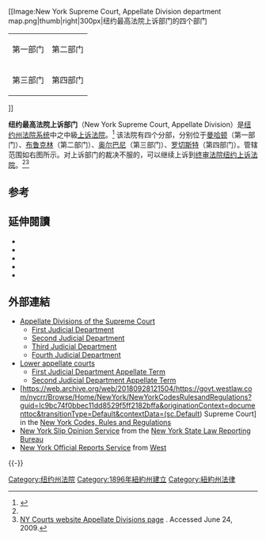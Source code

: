 [[Image:New York Supreme Court, Appellate Division department map.png|thumb|right|300px|纽约最高法院上诉部门的四个部门
{|
|{{colorbox|#808000}} 第一部门||{{colorbox|#008000}} 第二部门
|-
|{{colorbox|#800000}} 第三部门||{{colorbox|#000080}} 第四部门
|}]]

'''纽约最高法院上诉部门'''（New York Supreme Court, Appellate Division）是[[纽约州法院系统|纽约州法院系统]]中之中級[[上诉法院|上诉法院]]。<ref name="纽约州法院系统">{{cite web | url=http://old.chinacourt.org/html/article/200403/26/109143.shtml | title=纽约州法院系统 | publisher=中国法院网 | accessdate=2013-08-16 | author=黄长营 | archive-url=https://web.archive.org/web/20140222165027/http://old.chinacourt.org/html/article/200403/26/109143.shtml | archive-date=2014-02-22 | dead-url=yes }}</ref>
该法院有四个分部，分别位于[[曼哈顿|曼哈顿]]（第一部门）、[[布鲁克林|布鲁克林]]（第二部门）、[[奥尔巴尼|奥尔巴尼]]（第三部门）、[[罗切斯特|罗切斯特]]（第四部门）。管辖范围如右图所示。对上诉部门的裁决不服的，可以继续上诉到[[终审法院|终审法院]][[纽约上诉法院|纽约上诉法院]]。<ref name="纽约州法院系统" /><ref name=AD>[http://www.nycourts.gov/courts/appellatedivisions.shtml NY Courts website Appellate Divisions page] {{Wayback|url=http://www.nycourts.gov/courts/appellatedivisions.shtml |date=20210424181557 }}.  Accessed June 24, 2009.</ref>

==参考==
{{reflist|2}}

==延伸閱讀==
{{refbegin|2}}
* {{Cite book|last1=Galie|first1=Peter J.|last2=Bopst|first2=Christopher|title=The New York State Constitution|edition=2nd|year=2012|publisher=[[Oxford_University_Press|Oxford University Press]]|isbn=978-0-19-986056-2|lccn=2011051555|url=https://books.google.com/books?id=UflMAgAAQBAJ&pg=PA161|ref=harv|access-date=2018-09-28|archive-date=2021-04-18|archive-url=https://web.archive.org/web/20210418082708/https://books.google.com/books?id=UflMAgAAQBAJ&pg=PA161|dead-url=no}}
* {{cite book|title=The Practice of Law in New York State: An Introduction For Newly-Admitted Attorneys|author1=[[紐約州律師公會|NYSBA]] Committee on Legal Education and Admission to the Bar|author2=NYSBA Membership Committee|date=September 2012|publisher=[[紐約州律師公會|New York State Bar Association]]|url=http://old.nysba.org/Content/NavigationMenu/Publications/ThePracticeofLawinNewYorkStatemembersonly/Practice_of_Law_2012-2013.pdf|ref={{harvid|Practice of Law|2012}}|access-date=2018-09-28|archive-date=2014-07-15|archive-url=https://web.archive.org/web/20140715001131/http://old.nysba.org/Content/NavigationMenu/Publications/ThePracticeofLawinNewYorkStatemembersonly/Practice_of_Law_2012-2013.pdf|dead-url=no}}
* {{cite book|last=Lincoln|first=Charles Z.|title=The Constitutional History of New York|url=https://archive.org/details/constitutionalh04lincgoog|year=1906|publisher=Lawyers Co-operative Publishing|oclc=1337955}}
* {{cite web|publisher=[[New_York_State_Department_of_State|New York State Department of State]]|title=New York State Constitution|url=http://www.dos.ny.gov/info/constitution.htm|access-date=2018-09-28|archive-date=2016-02-07|archive-url=https://web.archive.org/web/20160207142326/http://www.dos.ny.gov/info/constitution.htm|dead-url=no}}
* {{cite web|title=The Historical Society of the Courts of the State of New York|url=http://www.courts.state.ny.us/history|access-date=2018-09-28|archive-date=2021-04-11|archive-url=https://web.archive.org/web/20210411042803/http://www.courts.state.ny.us/history/|dead-url=no}}
{{refend}}

==外部連結==
{{div col|2}}
* [http://www.nycourts.gov/courts/appellatedivisions.shtml Appellate Divisions of the Supreme Court] {{Wayback|url=http://www.nycourts.gov/courts/appellatedivisions.shtml |date=20210424181557 }}
** [http://www.nycourts.gov/courts/ad1/ First Judicial Department] {{Wayback|url=http://www.nycourts.gov/courts/ad1/ |date=20210314175740 }}
** [http://www.nycourts.gov/courts/ad2/ Second Judicial Department] {{Wayback|url=http://www.nycourts.gov/courts/ad2/ |date=20210226013845 }}
** [http://www.nycourts.gov/ad3/ Third Judicial Department] {{Wayback|url=http://www.nycourts.gov/ad3/ |date=20210411042855 }}
** [http://www.nycourts.gov/courts/ad4/ Fourth Judicial Department] {{Wayback|url=http://www.nycourts.gov/courts/ad4/ |date=20210423185900 }}
* [http://www.nycourts.gov/COURTS/lowerappeals.shtml Lower appellate courts] {{Wayback|url=http://www.nycourts.gov/COURTS/lowerappeals.shtml |date=20210424172756 }}
** [http://www.nycourts.gov/COURTS/appterm_1st.shtml First Judicial Department Appellate Term] {{Wayback|url=http://www.nycourts.gov/COURTS/appterm_1st.shtml |date=20201105194910 }}
** [http://www.nycourts.gov/COURTS/ad2/appellateterm.shtml Second Judicial Department Appellate Term] {{Wayback|url=http://www.nycourts.gov/COURTS/ad2/appellateterm.shtml |date=20201124032805 }}
* [https://web.archive.org/web/20180928121504/https://govt.westlaw.com/nycrr/Browse/Home/NewYork/NewYorkCodesRulesandRegulations?guid=Ic9bc74f0bbec11dd8529f5ff2182bffa&originationContext=documenttoc&transitionType=Default&contextData=(sc.Default) Supreme Court] in the [[New_York_Codes,_Rules_and_Regulations|New York Codes, Rules and Regulations]]
* [http://www.nycourts.gov/reporter/Decisions.htm New York Slip Opinion Service] {{Wayback|url=http://www.nycourts.gov/reporter/Decisions.htm |date=20210410091017 }} from the [[New_York_State_Law_Reporting_Bureau|New York State Law Reporting Bureau]]
* [http://government.westlaw.com/nyofficial/ New York Official Reports Service] {{Wayback|url=http://government.westlaw.com/nyofficial/ |date=20140714182455 }} from [[West_(publisher)|West]]
{{div col end}}
{{-}}
{{State Intermediate Appellate Courts|state=collapsed}}

[[Category:纽约州法院|Category:纽约州法院]]
[[Category:1896年紐約州建立|Category:1896年紐約州建立]]
[[Category:紐約州法律|Category:紐約州法律]]